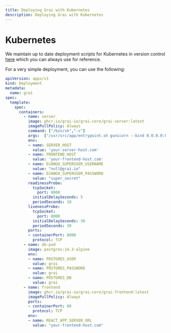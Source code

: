 ```yaml
---
title: Deploying Grai with Kubernetes
description: Deploying Grai with Kubernetes
---
```


# Kubernetes

We maintain up to date deployment scripts for Kubernetes in version control [here](https://github.com/grai-io/grai-core/blob/master/examples/deployment/k8s/deployment.yaml)
which you can always use for reference.

For a very simple deployment, you can use the following:

```yaml copy
apiVersion: apps/v1
kind: Deployment
metadata:
  name: grai
spec:
  template:
    spec:
      containers:
        - name: server
          image: ghcr.io/grai-io/grai-core/grai-server:latest
          imagePullPolicy: Always
          command: ["/bin/sh","-c"]
          args:  ["/usr/src/app/entrypoint.sh gunicorn --bind 0.0.0.0:8000 the_guide.wsgi"]
          env:
          - name: SERVER_HOST
            value: 'your-server-host.com'
          - name: FRONTEND_HOST
            value: 'your-frontend-host.com'
          - name: DJANGO_SUPERUSER_USERNAME
            value: "null@grai.io"
          - name: DJANGO_SUPERUSER_PASSWORD
            value: "super_secret"
          readinessProbe:
            tcpSocket:
              port: 8000
            initialDelaySeconds: 5
            periodSeconds: 10
          livenessProbe:
            tcpSocket:
              port: 8000
            initialDelaySeconds: 30
            periodSeconds: 30
          ports:
          - containerPort: 8000
            protocol: TCP
        - name: db-pod
          image: postgres:14.3-alpine
          env:
          - name: POSTGRES_USER
            value: grai
          - name: POSTGRES_PASSWORD
            value: grai
          - name: POSTGRES_DB
            value: grai
        - name: frontend
          image: ghcr.io/grai-io/grai-core/grai-frontend:latest
          imagePullPolicy: Always
          ports:
          - containerPort: 80
            protocol: TCP
          env:
          - name: REACT_APP_SERVER_URL
            value: "your-frontend-host.com"

```
